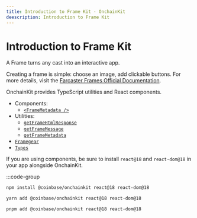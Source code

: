 ```yaml
---
title: Introduction to Frame Kit · OnchainKit
deescription: Introduction to Frame Kit
---
```


# Introduction to Frame Kit

A Frame turns any cast into an interactive app.

Creating a frame is simple: choose an image, add clickable buttons.
For more details, visit the [Farcaster Frames Official Documentation](https://docs.farcaster.xyz/learn/what-is-farcaster/frames).

OnchainKit provides TypeScript utilities and React components.

- Components:
  - [`<FrameMetadata />`](/frame/frame-metadata)
- Utilities:
  - [`getFrameHtmlResponse`](/frame/get-frame-html-response)
  - [`getFrameMessage`](/frame/get-frame-message)
  - [`getFrameMetadata`](/frame/get-frame-metadata)
- [`Framegear`](/frame/framegear)
- [`Types`](/frame/types)

If you are using components, be sure to install `react@18` and `react-dom@18` in your app alongside OnchainKit.

:::code-group

```bash [npm]
npm install @coinbase/onchainkit react@18 react-dom@18
```

```bash [yarn]
yarn add @coinbase/onchainkit react@18 react-dom@18
```

```bash [pnpm]
pnpm add @coinbase/onchainkit react@18 react-dom@18
```

